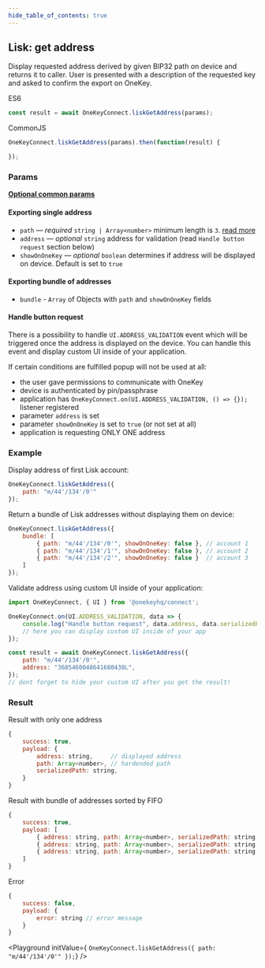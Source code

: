 ```yaml
---
hide_table_of_contents: true
---
```


## Lisk: get address
Display requested address derived by given BIP32 path on device and returns it to caller. User is presented with a description of the requested key and asked to confirm the export on OneKey.

ES6
```javascript
const result = await OneKeyConnect.liskGetAddress(params);
```

CommonJS
```javascript
OneKeyConnect.liskGetAddress(params).then(function(result) {

});
```

### Params
[**Optional common params**](./commonParams)

#### Exporting single address

* `path` — *required* `string | Array<number>` minimum length is `3`. [read more](./path)
* `address` — *optional* `string` address for validation (read `Handle button request` section below)
* `showOnOneKey` — *optional* `boolean` determines if address will be displayed on device. Default is set to `true`

#### Exporting bundle of addresses
* `bundle` - `Array` of Objects with `path` and `showOnOneKey` fields

#### Handle button request

There is a possibility to handle `UI.ADDRESS_VALIDATION` event which will be triggered once the address is displayed on the device.
You can handle this event and display custom UI inside of your application.

If certain conditions are fulfilled popup will not be used at all:
- the user gave permissions to communicate with OneKey
- device is authenticated by pin/passphrase
- application has `OneKeyConnect.on(UI.ADDRESS_VALIDATION, () => {});` listener registered
- parameter `address` is set
- parameter `showOnOneKey` is set to `true` (or not set at all)
- application is requesting ONLY ONE address


### Example
Display address of first Lisk account:
```javascript
OneKeyConnect.liskGetAddress({
    path: "m/44'/134'/0'"
});
```
Return a bundle of Lisk addresses without displaying them on device:
```javascript
OneKeyConnect.liskGetAddress({
    bundle: [
        { path: "m/44'/134'/0'", showOnOneKey: false }, // account 1
        { path: "m/44'/134'/1'", showOnOneKey: false }, // account 2
        { path: "m/44'/134'/2'", showOnOneKey: false }  // account 3
    ]
});
```
Validate address using custom UI inside of your application:
```javascript
import OneKeyConnect, { UI } from '@onekeyhq/connect';

OneKeyConnect.on(UI.ADDRESS_VALIDATION, data => {
    console.log("Handle button request", data.address, data.serializedPath);
    // here you can display custom UI inside of your app
});

const result = await OneKeyConnect.liskGetAddress({
    path: "m/44'/134'/0'",
    address: "3685460048641680438L",
});
// dont forget to hide your custom UI after you get the result!
```

### Result
Result with only one address
```javascript
{
    success: true,
    payload: {
        address: string,     // displayed address
        path: Array<number>, // hardended path
        serializedPath: string,
    }
}
```
Result with bundle of addresses sorted by FIFO
```javascript
{
    success: true,
    payload: [
        { address: string, path: Array<number>, serializedPath: string }, // account 1
        { address: string, path: Array<number>, serializedPath: string }, // account 2
        { address: string, path: Array<number>, serializedPath: string }  // account 3
    ]
}
```
Error
```javascript
{
    success: false,
    payload: {
        error: string // error message
    }
}
```



<Playground
    initValue={
`OneKeyConnect.liskGetAddress({
    path: "m/44'/134'/0'"
});`}
/>
